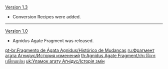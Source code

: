 {{Change History/Header}}
[[Version 1.3]]
*Conversion Recipes were added.
----
[[Version 1.0]]
*Agnidus Agate Fragment was released.
<noinclude>


[[pt-br:Fragmento de Ágata Agnidus/Histórico de Mudanças]]
[[ru:Фрагмент агата Агнидус/История изменений]]
[[th:Agnidus Agate Fragment/ประวัติการเปลี่ยนแปลง]]
[[uk:Уламок агату Аґнідус/Історія змін]]
</noinclude>